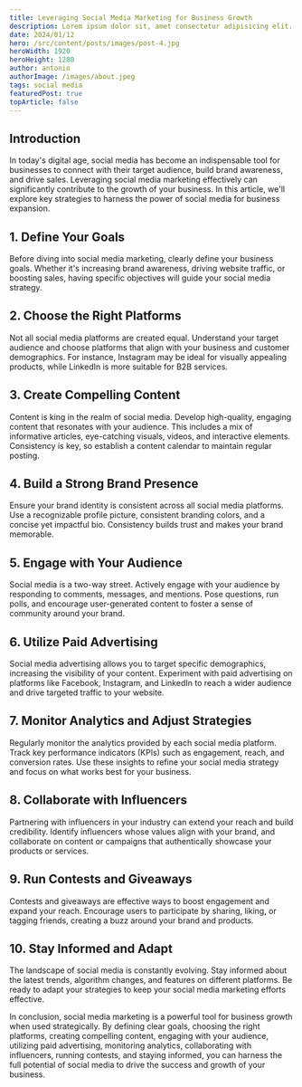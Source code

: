 ```yaml
---
title: Leveraging Social Media Marketing for Business Growth
description: Lorem ipsum dolor sit, amet consectetur adipisicing elit. Hic eos odit sequi minima iure natus, odio tempora sit.
date: 2024/01/12
hero: /src/content/posts/images/post-4.jpg
heroWidth: 1920
heroHeight: 1280
author: antonio
authorImage: /images/about.jpeg
tags: social media
featuredPost: true
topArticle: false
---
```


## **Introduction**

In today's digital age, social media has become an indispensable tool for businesses to connect with their target audience, build brand awareness, and drive sales. Leveraging social media marketing effectively can significantly contribute to the growth of your business. In this article, we'll explore key strategies to harness the power of social media for business expansion.

## 1. **Define Your Goals**

Before diving into social media marketing, clearly define your business goals. Whether it's increasing brand awareness, driving website traffic, or boosting sales, having specific objectives will guide your social media strategy.

## 2. **Choose the Right Platforms**

Not all social media platforms are created equal. Understand your target audience and choose platforms that align with your business and customer demographics. For instance, Instagram may be ideal for visually appealing products, while LinkedIn is more suitable for B2B services.

## 3. **Create Compelling Content**

Content is king in the realm of social media. Develop high-quality, engaging content that resonates with your audience. This includes a mix of informative articles, eye-catching visuals, videos, and interactive elements. Consistency is key, so establish a content calendar to maintain regular posting.

## 4. **Build a Strong Brand Presence**

Ensure your brand identity is consistent across all social media platforms. Use a recognizable profile picture, consistent branding colors, and a concise yet impactful bio. Consistency builds trust and makes your brand memorable.

## 5. **Engage with Your Audience**

Social media is a two-way street. Actively engage with your audience by responding to comments, messages, and mentions. Pose questions, run polls, and encourage user-generated content to foster a sense of community around your brand.

## 6. **Utilize Paid Advertising**

Social media advertising allows you to target specific demographics, increasing the visibility of your content. Experiment with paid advertising on platforms like Facebook, Instagram, and LinkedIn to reach a wider audience and drive targeted traffic to your website.

## 7. **Monitor Analytics and Adjust Strategies**

Regularly monitor the analytics provided by each social media platform. Track key performance indicators (KPIs) such as engagement, reach, and conversion rates. Use these insights to refine your social media strategy and focus on what works best for your business.

## 8. **Collaborate with Influencers**

Partnering with influencers in your industry can extend your reach and build credibility. Identify influencers whose values align with your brand, and collaborate on content or campaigns that authentically showcase your products or services.

## 9. **Run Contests and Giveaways**

Contests and giveaways are effective ways to boost engagement and expand your reach. Encourage users to participate by sharing, liking, or tagging friends, creating a buzz around your brand and products.

## 10. **Stay Informed and Adapt**

The landscape of social media is constantly evolving. Stay informed about the latest trends, algorithm changes, and features on different platforms. Be ready to adapt your strategies to keep your social media marketing efforts effective.

In conclusion, social media marketing is a powerful tool for business growth when used strategically. By defining clear goals, choosing the right platforms, creating compelling content, engaging with your audience, utilizing paid advertising, monitoring analytics, collaborating with influencers, running contests, and staying informed, you can harness the full potential of social media to drive the success and growth of your business.
